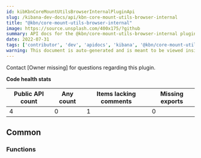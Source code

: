```yaml
---
id: kibKbnCoreMountUtilsBrowserInternalPluginApi
slug: /kibana-dev-docs/api/kbn-core-mount-utils-browser-internal
title: "@kbn/core-mount-utils-browser-internal"
image: https://source.unsplash.com/400x175/?github
summary: API docs for the @kbn/core-mount-utils-browser-internal plugin
date: 2022-07-31
tags: ['contributor', 'dev', 'apidocs', 'kibana', '@kbn/core-mount-utils-browser-internal']
warning: This document is auto-generated and is meant to be viewed inside our experimental, new docs system. Reach out in #docs-engineering for more info.
---
```




Contact [Owner missing] for questions regarding this plugin.

**Code health stats**

| Public API count  | Any count | Items lacking comments | Missing exports |
|-------------------|-----------|------------------------|-----------------|
| 4 | 0 | 1 | 0 |

## Common

### Functions
<DocDefinitionList data={kbnCoreMountUtilsBrowserInternalObj.common.functions}/>

